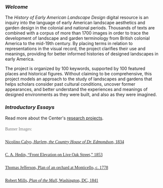 {{break}}
===''Welcome''===
The ''History of Early American Landscape Design'' digital resource is an inquiry into the language of early American landscape aesthetics and garden design in the colonial and national periods. Thousands of texts are combined with a corpus of more than 1700 images in order to trace the development of landscape and garden terminology from British colonial America to the mid-19th century. By placing terms in relation to representations in the visual record, the project clarifies their use and meanings, providing for better informed histories of designed landscapes in early America.

The project is organized by 100 keywords, supported by 100 featured places and historical figures. Without claiming to be comprehensive, this project models an approach to the study of landscapes and gardens that helps scholars consider past cultural conditions, uncover former appearances, and better understand the experiences and meanings of designed environments as they were built, and also as they were imagined. 

{{break}}
{{Showcase main}}
{{break}}

===''Introductory Essays''===
{{:Essays}}
{{break}}
Read more about the Center's [https://www.nga.gov/research/casva/research-projects.html research projects].

<div style="font-size:14px; font-family: Georgia-serif; color:#777777; line-height:2em;">Banner Images:</div>

<div style="font-size:14px; font-family: Georgia-serif; line-height:2em;">[[:File:0464.jpg|Nicolino Calyo, ''Harlem, the Country House of Dr. Edmondson'', 1834]]<br>

<div style="font-size:14px; font-family: Georgia-serif;">[[:File:1213.jpg|C. A. Hedin, “Front Elevation on Live Oak Street,” 1853]]<br></div>

<div style="font-size:14px; font-family: Georgia-serif;">[[:File:0072.jpg|Thomas Jefferson, Plan of an orchard at Monticello, c. 1778]]<br></div>

<div style="font-size:14px; font-family: Georgia-serif;">[[:File:0033.jpg|Robert Mills, ''Plan of the Mall'', Washington, DC, 1841]]</div>
